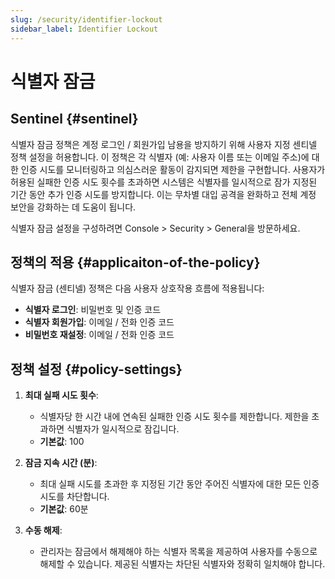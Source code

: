 ```yaml
---
slug: /security/identifier-lockout
sidebar_label: Identifier Lockout
---
```


# 식별자 잠금

## Sentinel \{#sentinel}

식별자 잠금 정책은 계정 로그인 / 회원가입 남용을 방지하기 위해 사용자 지정 센티넬 정책 설정을 허용합니다. 이 정책은 각 식별자 (예: 사용자 이름 또는 이메일 주소)에 대한 인증 시도를 모니터링하고 의심스러운 활동이 감지되면 제한을 구현합니다. 사용자가 허용된 실패한 인증 시도 횟수를 초과하면 시스템은 식별자를 일시적으로 잠가 지정된 기간 동안 추가 인증 시도를 방지합니다. 이는 무차별 대입 공격을 완화하고 전체 계정 보안을 강화하는 데 도움이 됩니다.

식별자 잠금 설정을 구성하려면 <CloudLink to="/security/general"> Console > Security > General</CloudLink>을 방문하세요.

## 정책의 적용 \{#applicaiton-of-the-policy}

식별자 잠금 (센티넬) 정책은 다음 사용자 상호작용 흐름에 적용됩니다:

- **식별자 로그인**: 비밀번호 및 인증 코드
- **식별자 회원가입**: 이메일 / 전화 인증 코드
- **비밀번호 재설정**: 이메일 / 전화 인증 코드

## 정책 설정 \{#policy-settings}

1. **최대 실패 시도 횟수**:

   - 식별자당 한 시간 내에 연속된 실패한 인증 시도 횟수를 제한합니다. 제한을 초과하면 식별자가 일시적으로 잠깁니다.
   - **기본값**: 100

2. **잠금 지속 시간 (분)**:

   - 최대 실패 시도를 초과한 후 지정된 기간 동안 주어진 식별자에 대한 모든 인증 시도를 차단합니다.
   - **기본값**: 60분

3. **수동 해제**:
   - 관리자는 잠금에서 해제해야 하는 식별자 목록을 제공하여 사용자를 수동으로 해제할 수 있습니다. 제공된 식별자는 차단된 식별자와 정확히 일치해야 합니다.
